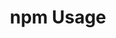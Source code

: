 ---
id: "node_tf_easy_003"
questionType: "TRUE_FALSE"
title: "npm Usage"
statement: "npm is used to manage Node.js packages."
difficulty: "EASY"
category: "Node.js"
correctAnswer: true
explanation: "npm stands for Node Package Manager and handles dependencies."
---